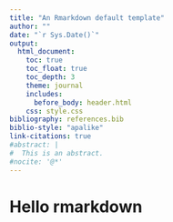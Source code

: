 ```yaml
---
title: "An Rmarkdown default template"
author: ""
date: "`r Sys.Date()`"
output: 
  html_document:
    toc: true
    toc_float: true
    toc_depth: 3
    theme: journal
    includes: 
      before_body: header.html
    css: style.css
bibliography: references.bib
biblio-style: "apalike"
link-citations: true
#abstract: |
#  This is an abstract.  
#nocite: '@*'
---
```


# Hello rmarkdown   


